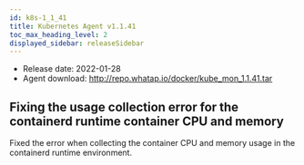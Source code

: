 ```yaml
---
id: k8s-1_1_41
title: Kubernetes Agent v1.1.41
toc_max_heading_level: 2
displayed_sidebar: releaseSidebar
---
```



-   Release date: 2022-01-28
-   Agent download: http://repo.whatap.io/docker/kube_mon_1.1.41.tar

## Fixing the usage collection error for the containerd runtime container CPU and memory

Fixed the error when collecting the container CPU and memory usage in the containerd runtime environment.

